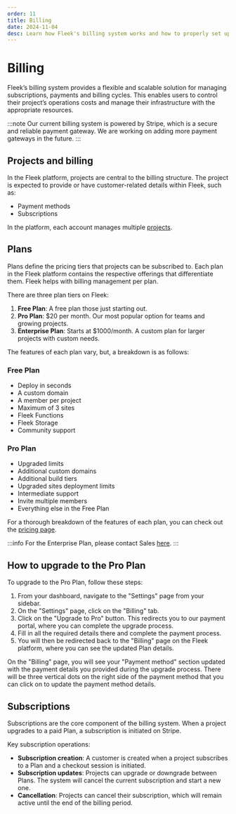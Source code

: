 ```yaml
---
order: 11
title: Billing
date: 2024-11-04
desc: Learn how Fleek's billing system works and how to properly set up billing.
---
```


# Billing

Fleek’s billing system provides a flexible and scalable solution for managing subscriptions, payments and billing cycles.
This enables users to control their project’s operations costs and manage their infrastructure with the appropriate resources.

:::note
Our current billing system is powered by Stripe, which is a secure and reliable payment gateway. We are working on adding more payment gateways in the future.
:::

## Projects and billing

In the Fleek platform, projects are central to the billing structure. The project is expected to provide or have customer-related details within Fleek, such as:

- Payment methods
- Subscriptions

In the platform, each account manages multiple [projects](https://fleek.xyz/docs/platform/projects/).

## Plans

Plans define the pricing tiers that projects can be subscribed to. Each plan in the Fleek platform contains the respective offerings that differentiate them. Fleek helps with billing management per plan.

There are three plan tiers on Fleek:

1. **Free Plan**: A free plan those just starting out. 
2. **Pro Plan**: $20 per month. Our most popular option for teams and growing projects.
3. **Enterprise Plan**: Starts at $1000/month. A custom plan for larger projects with custom needs. 

The features of each plan vary, but, a breakdown is as follows:

### Free Plan

- Deploy in seconds
- A custom domain
- A member per project
- Maximum of 3 sites
- Fleek Functions
- Fleek Storage
- Community support

### Pro Plan

- Upgraded limits
- Additional custom domains
- Additional build tiers
- Upgraded sites deployment limits
- Intermediate support
- Invite multiple members
- Everything else in the Free Plan

For a thorough breakdown of the features of each plan, you can check out the [pricing page](/pricing).

:::info
For the Enterprise Plan, please contact Sales [here](https://fleek.typeform.com/fleekinterest?typeform-source=fleek.xyz).
:::

## How to upgrade to the Pro Plan

To upgrade to the Pro Plan, follow these steps:

1. From your dashboard, navigate to the "Settings" page from your sidebar.
2. On the "Settings" page, click on the "Billing" tab.
3. Click on the "Upgrade to Pro" button. This redirects you to our payment portal, where you can complete the upgrade process.
4. Fill in all the required details there and complete the payment process.
5. You will then be redirected back to the "Billing" page on the Fleek platform, where you can see the updated Plan details.

On the "Billing" page, you will see your "Payment method" section updated with the payment details you provided during the upgrade process.
There will be three vertical dots on the right side of the payment method that you can click on to update the payment method details.

## Subscriptions

Subscriptions are the core component of the billing system. When a project upgrades to a paid Plan, a subscription is initiated on Stripe.

Key subscription operations:

- **Subscription creation**: A customer is created when a project subscribes to a Plan and a checkout session is initiated.
- **Subscription updates**: Projects can upgrade or downgrade between Plans. The system will cancel the current subscription and start a new one.
- **Cancellation**: Projects can cancel their subscription, which will remain active until the end of the billing period.
